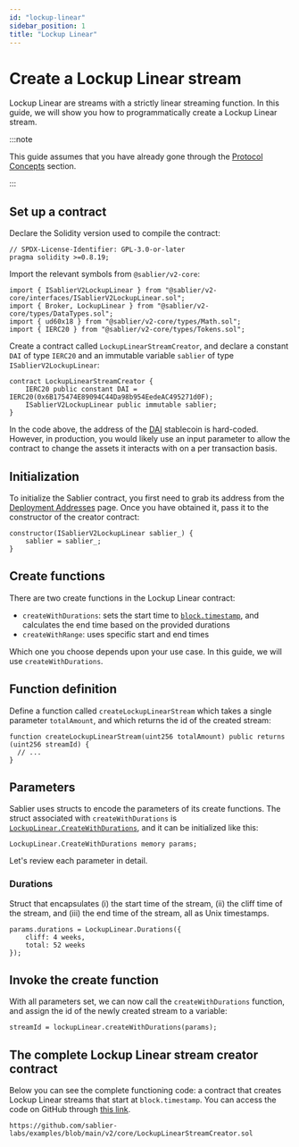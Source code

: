 ```yaml
---
id: "lockup-linear"
sidebar_position: 1
title: "Lockup Linear"
---
```



# Create a Lockup Linear stream

Lockup Linear are streams with a strictly linear streaming function. In this guide, we will show you how to
programmatically create a Lockup Linear stream.

:::note

This guide assumes that you have already gone through the [Protocol Concepts](/concepts/protocol/streaming) section.

:::

<AdmonitionSimpleCode />

## Set up a contract

Declare the Solidity version used to compile the contract:

```solidity
// SPDX-License-Identifier: GPL-3.0-or-later
pragma solidity >=0.8.19;
```

Import the relevant symbols from `@sablier/v2-core`:

```solidity
import { ISablierV2LockupLinear } from "@sablier/v2-core/interfaces/ISablierV2LockupLinear.sol";
import { Broker, LockupLinear } from "@sablier/v2-core/types/DataTypes.sol";
import { ud60x18 } from "@sablier/v2-core/types/Math.sol";
import { IERC20 } from "@sablier/v2-core/types/Tokens.sol";
```

Create a contract called `LockupLinearStreamCreator`, and declare a constant `DAI` of type `IERC20` and an immutable
variable `sablier` of type `ISablierV2LockupLinear`:

```solidity
contract LockupLinearStreamCreator {
    IERC20 public constant DAI = IERC20(0x6B175474E89094C44Da98b954EedeAC495271d0F);
    ISablierV2LockupLinear public immutable sablier;
}
```

In the code above, the address of the [DAI](https://makerdao.com) stablecoin is hard-coded. However, in production, you
would likely use an input parameter to allow the contract to change the assets it interacts with on a per transaction
basis.

## Initialization

To initialize the Sablier contract, you first need to grab its address from the
[Deployment Addresses](/contracts/v2/deployments) page. Once you have obtained it, pass it to the constructor of the
creator contract:

```solidity
constructor(ISablierV2LockupLinear sablier_) {
    sablier = sablier_;
}
```

## Create functions

There are two create functions in the Lockup Linear contract:

- `createWithDurations`: sets the start time to
  [`block.timestamp`](https://docs.soliditylang.org/en/v0.8.19/cheatsheet.html#global-variables), and calculates the end
  time based on the provided durations
- `createWithRange`: uses specific start and end times

Which one you choose depends upon your use case. In this guide, we will use `createWithDurations`.

## Function definition

Define a function called `createLockupLinearStream` which takes a single parameter `totalAmount`, and which returns the
id of the created stream:

```solidity
function createLockupLinearStream(uint256 totalAmount) public returns (uint256 streamId) {
  // ...
}
```

<ERC20Steps />

## Parameters

Sablier uses structs to encode the parameters of its create functions. The struct associated with `createWithDurations`
is [`LockupLinear.CreateWithDurations`](/contracts/v2/reference/core/types/library.LockupLinear), and it can be
initialized like this:

```solidity
LockupLinear.CreateWithDurations memory params;
```

Let's review each parameter in detail.

<ParamSender />

<ParamRecipient />

<ParamTotalAmount />

<ParamAsset />

<ParamCancelable />

<ParamBroker />

### Durations

Struct that encapsulates (i) the start time of the stream, (ii) the cliff time of the stream, and (iii) the end time of
the stream, all as Unix timestamps.

```solidity
params.durations = LockupLinear.Durations({
    cliff: 4 weeks,
    total: 52 weeks
});
```

## Invoke the create function

With all parameters set, we can now call the `createWithDurations` function, and assign the id of the newly created
stream to a variable:

```solidity
streamId = lockupLinear.createWithDurations(params);
```

## The complete Lockup Linear stream creator contract

Below you can see the complete functioning code: a contract that creates Lockup Linear streams that start at
`block.timestamp`. You can access the code on GitHub through
[this link](https://github.com/sablier-labs/examples/blob/main/v2/core/LockupLinearStreamCreator.sol).

```solidity reference title="Lockup Linear Stream Creator"
https://github.com/sablier-labs/examples/blob/main/v2/core/LockupLinearStreamCreator.sol
```

[^1]: If creating streams on behalf of end users, they will have to approve your contract first.
